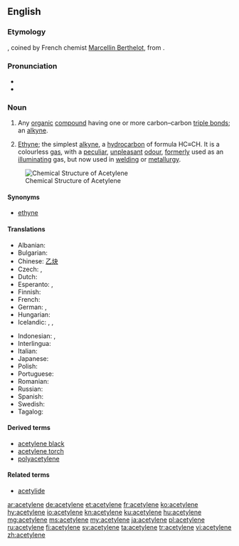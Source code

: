 {{also|acétylène}}
==English==

===Etymology===
{{borrowing|fr|acétylène|lang=en}}, coined by French chemist [[w:Marcellin Berthelot|Marcellin Berthelot]], from {{m|en|acetyl}}.

===Pronunciation===
* {{IPA|/ə ˈsɛt əl ˌin/|lang=en}}
* {{audio|en-us-acetylene.ogg|Audio (US)|lang=en}}

===Noun===
{{en-noun|~}}

# {{context|organic chemistry|countable|lang=en}} Any [[organic]] [[compound]] having one or more carbon–carbon [[triple bond]]s; an [[alkyne]].
# {{context|organic compound|uncountable|lang=en}} [[ethyne|Ethyne]]; the simplest [[alkyne]], a [[hydrocarbon]] of formula HC≡CH. It is a colourless [[gas]], with a [[peculiar]], [[unpleasant]] [[odour]], [[formerly]] used as an [[illuminating]] gas, but now used in [[welding]] or [[metallurgy]].

[[Image:Ethyne-2D-flat.png|thumb|right|Chemical Structure of Acetylene]]

====Synonyms====
* {{sense|[[IUPAC]] name}} [[ethyne]]

====Translations====
{{trans-top|acetylene}}
* Albanian: {{t+|sq|acetilen}}
* Bulgarian: {{t|bg|ацетилен}}
* Chinese: [[乙炔]]
* Czech: {{t|cs|acetylen|m}}, {{t|cs|acetylén|m}}
* Dutch: {{t+|nl|acetyleen|n}}
* Esperanto: {{t+|eo|acetileno}}, {{t|eo|etino}}
* Finnish: {{t+|fi|asetyleeni}}
* French: {{t+|fr|acétylène}}
* German: {{t+|de|Acetylen|n}}, {{t+|de|Azetylen|n}}
* Hungarian: {{t+|hu|acetilén}}
* Icelandic: {{t|is|kolvetnisgas|n}}, {{t|is|logsuðugas|n}}, {{t|is|asetýlen|n}}
{{trans-mid}}
* Indonesian: {{t|id|asetilen}}, {{t+|id|asetilena}}
* Interlingua: {{t|ia|acetylen}}
* Italian: {{t+|it|acetilene}}
* Japanese: {{t+|ja|アセチレン|tr=asechiren}}
* Polish: {{t+|pl|acetylen|m-in}}
* Portuguese: {{t+|pt|acetileno}}
* Romanian: {{t+|ro|acetilenă|f}}
* Russian: {{t+|ru|ацетиле́н|m}}
* Spanish: {{t+|es|acetileno|m}}
* Swedish: {{t+|sv|acetylen|n}}
* Tagalog: {{t|tl|asetileno}}
{{trans-bottom}}

====Derived terms====
* [[acetylene black]]
* [[acetylene torch]]
* [[polyacetylene]]

====Related terms====
* [[acetylide]]

[[ar:acetylene]]
[[de:acetylene]]
[[et:acetylene]]
[[fr:acetylene]]
[[ko:acetylene]]
[[hy:acetylene]]
[[io:acetylene]]
[[kn:acetylene]]
[[ku:acetylene]]
[[hu:acetylene]]
[[mg:acetylene]]
[[ms:acetylene]]
[[my:acetylene]]
[[ja:acetylene]]
[[pl:acetylene]]
[[ru:acetylene]]
[[fi:acetylene]]
[[sv:acetylene]]
[[ta:acetylene]]
[[tr:acetylene]]
[[vi:acetylene]]
[[zh:acetylene]]